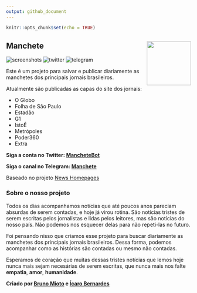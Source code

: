 ---
output: github_document
---

```{r setup, include=FALSE}
knitr::opts_chunk$set(echo = TRUE)
```

## Manchete <img src="man/figures/logo.png" align="right" height="120" />

<!-- badges: start -->
![screenshots](https://github.com/brunomioto/manchete/actions/workflows/screenshot_workflow.yml/badge.svg)
![twitter](https://github.com/brunomioto/manchete/actions/workflows/twitter_workflow.yaml/badge.svg)
![telegram](https://github.com/brunomioto/manchete/actions/workflows/telegram_workflow.yaml/badge.svg)

<!-- badges: end -->

Este é um projeto para salvar e publicar diariamente as manchetes dos principais jornais brasileiros.

Atualmente são publicadas as capas do site dos jornais:

 - O Globo
 - Folha de São Paulo
 - Estadão
 - G1
 - IstoÉ
 - Metrópoles
 - Poder360
 - Extra
 
**Siga a conta no Twitter: [MancheteBot](https://twitter.com/MancheteBot)**

**Siga o canal no Telegram: [Manchete](https://t.me/mancheteBR)**

Baseado no projeto [News Homepages](https://palewi.re/docs/news-homepages/)

### Sobre o nosso projeto

Todos os dias acompanhamos notícias que até poucos anos pareciam absurdas de serem contadas, e hoje já virou rotina. São notícias tristes de serem escritas pelos jornalistas e lidas pelos leitores, mas são notícias do nosso país.
Não podemos nos esquecer delas para não repeti-las no futuro.

Foi pensando nisso que criamos esse projeto para buscar diariamente as manchetes dos principais jornais brasileiros. Dessa forma, podemos acompanhar como as histórias são contadas ou mesmo não contadas.

Esperamos de coração que muitas dessas tristes notícias que lemos hoje nunca mais sejam necesárias de serem escritas, que nunca mais nos falte **empatia**, **amor**, **humanidade**.


**Criado por [Bruno Mioto](https://github.com/brunomioto) e [Ícaro Bernardes](https://github.com/IcaroBernardes)**